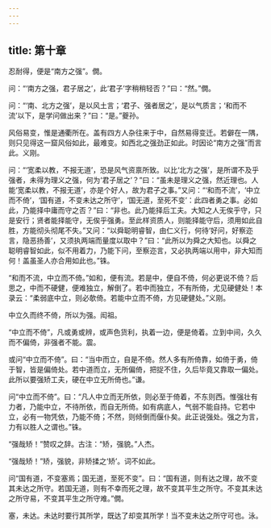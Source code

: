 ```yaml
---
---
---
```

title: 第十章
---







忍耐得，便是“南方之强”。僩。

问：“‘南方之强，君子居之’，此‘君子’字稍稍轻否？”曰：“然。”僩。

问：“‘南、北方之强’，是以风土言；‘君子、强者居之’，是以气质言；‘和而不流’以下，是学问做出来？”曰：“是。”夔孙。

风俗易变，惟是通衢所在。盖有四方人杂往来于中，自然易得变迁。若僻在一隅，则只见得这一窟风俗如此，最难变。如西北之强劲正如此。时因论“南方之强”而言此。义刚。

问：“‘宽柔以教，不报无道’，恐是风气资禀所致。以比‘北方之强’，是所谓不及乎强者，未得为理义之强，何为‘君子居之’？”曰：“虽未是理义之强，然近理也。人能‘宽柔以教，不报无道’，亦是个好人，故为君子之事。”又问：“‘和而不流’，‘中立而不倚’，‘国有道，不变未达之所守’，‘国无道，至死不变’：此四者勇之事。必如此，乃能择中庸而守之否？”曰：“非也。此乃能择后工夫。大知之人无俟乎守，只是安行；贤者能择能守，无俟乎强勇。至此样资质人，则能择能守后，须用如此自胜，方能彻头彻尾不失。”又问：“以舜聪明睿智，由仁义行，何待‘好问，好察迩言，隐恶扬善’，又须执两端而量度以取中？”曰：“此所以为舜之大知也。以舜之聪明睿智如此，似不用着力，乃能下问，至察迩言，又必执两端以用中，非大知而何！盖虽圣人亦合用如此也。”铢。

“和而不流，中立而不倚。”如和，便有流。若是中，便自不倚，何必更说不倚？后思之，中而不硬健，便难独立，解倒了。若中而独立，不有所倚，尤见硬健处！本录云：“柔弱底中立，则必欹倚。若能中立而不倚，方见硬健处。”义刚。

中立久而终不倚，所以为强。闳祖。

“中立而不倚”，凡或勇或辨，或声色货利，执着一边，便是倚着。立到中间，久久而不偏倚，非强者不能。震。

或问“中立而不倚”。曰：“当中而立，自是不倚。然人多有所倚靠，如倚于勇，倚于智，皆是偏倚处。若中道而立，无所偏倚，把捉不住，久后毕竟又靠取一偏处。此所以要强矫工夫，硬在中立无所倚也。”谦。

问“中立而不倚”。曰：“凡人中立而无所依，则必至于倚着，不东则西。惟强壮有力者，乃能中立，不待所依，而自无所倚。如有病底人，气弱不能自持。它若中立，必有一物凭依，乃能不倚；不然，则倾倒而偃仆矣。此正说强处。强之为言，力有以胜人之谓也。”铢。

“强哉矫！”赞叹之辞。古注：“矫，强貌。”人杰。

“强哉矫！”矫，强貌，非矫揉之‘矫’。词不如此。

问“国有道，不变塞焉；国无道，至死不变”。曰：“国有道，则有达之理，故不变其未达之所守。若国无道，则有不幸而死之理，故不变其平生之所守。不变其未达之所守易，不变其平生之所守难。”僩。

塞，未达。未达时要行其所学，既达了却变其所学！当不变未达之所守可也。泳。